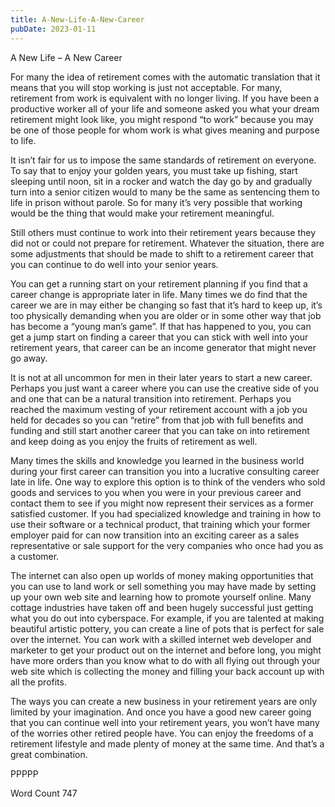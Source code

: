 ```yaml
---
title: A-New-Life-A-New-Career
pubDate: 2023-01-11
---
```


A New Life – A New Career

For many the idea of retirement comes with the automatic translation that it means that you will stop working is just not acceptable.  For many, retirement from work is equivalent with no longer living.  If you have been a productive worker all of your life and someone asked you what your dream retirement might look like, you might respond “to work” because you may be one of those people for whom work is what gives meaning and purpose to life.

It isn’t fair for us to impose the same standards of retirement on everyone.  To say that to enjoy your golden years, you must take up fishing, start sleeping until noon, sit in a rocker and watch the day go by and gradually turn into a senior citizen would to many be the same as sentencing them to life in prison without parole.  So for many it’s very possible that working would be the thing that would make your retirement meaningful.

Still others must continue to work into their retirement years because they did not or could not prepare for retirement.  Whatever the situation, there are some adjustments that should be made to shift to a retirement career that you can continue to do well into your senior years.  

You can get a running start on your retirement planning if you find that a career change is appropriate later in life.  Many times we do find that the career we are in may either be changing so fast that it’s hard to keep up, it’s too physically demanding when you are older or in some other way that job has become a “young man’s game”.  If that has happened to you, you can get a jump start on finding a career that you can stick with well into your retirement years, that career can be an income generator that might never go away.

It is not at all uncommon for men in their later years to start a new career.  Perhaps you just want a career where you can use the creative side of you and one that can be a natural transition into retirement.  Perhaps you reached the maximum vesting of your retirement account with a job you held for decades so you can “retire” from that job with full benefits and funding and still start another career that you can take on into retirement and keep doing as you enjoy the fruits of retirement as well.

Many times the skills and knowledge you learned in the business world during your first career can transition you into a lucrative consulting career late in life.  One way to explore this option is to think of the venders who sold goods and services to you when you were in your previous career and contact them to see if you might now represent their services as a former satisfied customer.  If you had specialized knowledge and training in how to use their software or a technical product, that training which your former employer paid for can now transition into an exciting career as a sales representative or sale support for the very companies who once had you as a customer.

The internet can also open up worlds of money making opportunities that you can use to land work or sell something you may have made by setting up your own web site and learning how to promote yourself online. Many cottage industries have taken off and been hugely successful just getting what you do out into cyberspace.  For example, if you are talented at making beautiful artistic pottery, you can create a line of pots that is perfect for sale over the internet.  You can work with a skilled internet web developer and marketer to get your product out on the internet and before long, you might have more orders than you know what to do with all flying out through your web site which is collecting the money and filling your back account up with all the profits.

The ways you can create a new business in your retirement years are only limited by your imagination.  And once you have a good new career going that you can continue well into your retirement years, you won’t have many of the worries other retired people have.  You can enjoy the freedoms of a retirement lifestyle and made plenty of money at the same time.  And that’s a great combination.

PPPPP

Word Count 747